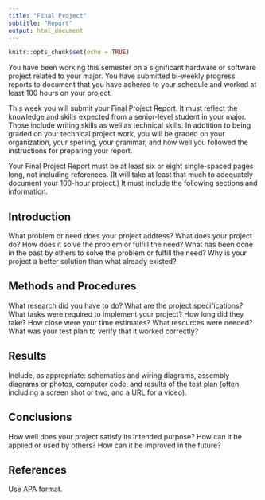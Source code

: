 ```yaml
---
title: "Final Project"
subtitle: "Report"
output: html_document
---
```


```r
knitr::opts_chunk$set(echo = TRUE)
```

You have been working this semester on a significant hardware or software project related to your major. You have submitted bi-weekly progress reports to document that you have adhered to your schedule and worked at least 100 hours on your project.

This week you will submit your Final Project Report. It must reflect the knowledge and skills expected from a senior-level student in your major. Those include writing skills as well as technical skills. In addtition to being graded on your technical project work, you will be graded on your organization, your spelling, your grammar, and how well you followed the instructions for preparing your report.

Your Final Project Report must be at least six or eight single-spaced pages long, not including references. (It will take at least that much to adequately document your 100-hour project.) It must include the following sections and information.

## Introduction

What problem or need does your project address? What does your project do? How does it solve the problem or fulfill the need? What has been done in the past by others to solve the problem or fulfill the need? Why is your project a better solution than what already existed?

## Methods and Procedures

What research did you have to do? What are the project specifications? What tasks were required to implement your project? How long did they take? How close were your time estimates? What resources were needed? What was your test plan to verify that it worked correctly?

## Results

Include, as appropriate: schematics and wiring diagrams, assembly diagrams or photos, computer code, and results of the test plan (often including a screen shot or two, and a URL for a video).

## Conclusions

How well does your project satisfy its intended purpose? How can it be applied or used by others? How can it be improved in the future?

## References

Use APA format.